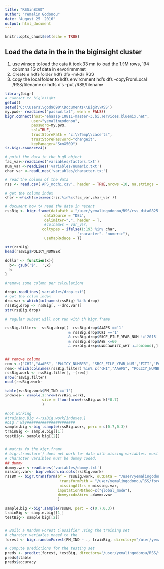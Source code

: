 ```yaml
---
title: "RSSinBIGR"
author: "Yemalin Godonou"
date: "August 25, 2016"
output: html_document
---
```


```r
knitr::opts_chunk$set(echo = TRUE)
```

## Load the data in the in the biginsight cluster
1. use winscp to load the data
  it took 33 mn to load the 1.9M rows, 194 columns 1G of data in envorimnmnet
2. Create a hdfs folder
  hdfs dfs -mkdir RSS
3. copy the local folder to hdfs environment
  hdfs dfs -copyFromLocal <filename> /RSS/filename
  or hdfs dfs -put <filename> /RSS/filename

```r
library(bigr)
# connect to biginsight
getwd()
setwd('C:\\Users\\god9690\\Documents\\BigR\\RSS')
my.pwd<- readLines("passwd.txt", warn = FALSE)
bigr.connect(host="ehaasp-10811-master-3.bi.services.bluemix.net", 
            user="yemalingodonou",
            password=my.pwd,
            ssl=TRUE, 
            trustStorePath = "c:\\Temp\\cacerts",
            trustStorePassword="changeit",
            keyManager="SunX509")
is.bigr.connected()

# point the data in the bigR object
fac_var<-readLines('variables/factors.txt')
num_var <-readLines('variables/numeric.txt')
char_var <-readLines('variables/character.txt')

# read the column of the data 
rss <- read.csv('APS_nochi.csv', header = TRUE,nrows =10, na.strings = c("NA",''))

# get the column index
char <-which(colnames(rss)%in%c(fac_var,char_var ))

# document how to read the data in recent
rssBig <- bigr.frame(dataPath = "/user/yemalingodonou/RSS/rss_data0825.csv",
                  dataSource = "DEL",
                  delimiter=",", header = T,
                  #colnames = var_var,
                 coltypes = ifelse(1:193 %in% char,
                                 "character", "numeric"),
                  useMapReduce = T)

str(rssBig)
head(rssBig$POLICY_NUMBER)

dollar <- function(x){
  b<- gsub('$', '',x)
  b
}

#remove some column per calculations

drop<-readLines('variables/drop.txt')
# get the colum index
dro.var <-which(colnames(rssBig) %in% drop)
rssBig.drop <- rssBig[, -(dro.var)]
str(rssBig.drop)

```

``` r
# regular subset will not run with th bigr.frame

rssBig.filter<- rssBig.drop[(  rssBig.drop$AAAPS =='1'
                             & rssBig.drop$CHI =='1'
                             & rssBig.drop$SRCE_FILE_YEAR_NUM !='2015'
                             & rssBig.drop$AGE <=60
                             & rssBig.drop$UNDERWRITE_AMT <=2000000),]


## remove column
rem <-c("CHI","AAAPS", "POLICY_NUMBER", 'SRCE_FILE_YEAR_NUM','FCTI','FCT3','DEBI','FCT5')
rem<- which(colnames(rssBig.filter) %in% c("CHI","AAAPS", "POLICY_NUMBER", 'SRCE_FILE_YEAR_NUM','FCTI','FCT3','DEBI','FCT5'))
rssBig.work <- rssBig.filter[, -(rem)]
nrow(rssBig.filter)
ncol(rssBig.work)

```

```r
table(rssBig.work$PM_IND =='1')
indexes<- sample(1:nrow(rssBig.work),
                 size = floor(nrow(rssBig.work)*0.7)
                 )

#not working
#training.Big <-rssBig.work[indexes,]
#big r way######################
sample.big <-bigr.sample(rssBig.work, perc = c(0.7,0.3))
trainBig <- sample.big[[1]]
testBig<- sample.big[[2]]


# matrix fo the bigr.frame
# bigr.transform() does not work for data with missing variables. must include missing variables
# character varaibles must be dummy coded.
## dummy
dummy.var <-readLines('variables/dummy.txt')
missing.var<- bigr.which.na.cols(rssBig.work)
rssBM <- bigr.transform(bf = rssBig.work, outData = "/user/yemalingodonou/RSS/forest/rss991.mtx",
                         transformPath = "/user/yemalingodonou/RSS/forest/rss991.transform",
                         missingAttrs = missing.var,
                        imputationMethod=c("global_mode"), 
                        dummycodeAttrs =dummy.var
                        )

sample.big <-bigr.sample(rssBM, perc = c(0.7,0.3))
trainBig <- sample.big[[1]]
testBig<- sample.big[[2]]


# Build a Random Forest Classifier using the training set
# charater variables mneed to the
forest <- bigr.randomForest(PM_IND ~ ., trainBig, directory="/user/yemalingodonou/RSS/forest/RF")

# Compute predictions for the testing set
preds <- predict(forest, testBig, directory="/user/yemalingodonou/RSS/forest.pred")
preds$ctable
preds$accuracy

``` 